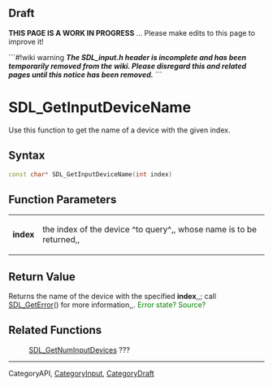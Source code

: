 == Draft ==

'''THIS PAGE IS A WORK IN PROGRESS''' ... Please make edits to this page to improve it!


```#!wiki warning
'''''The SDL_input.h header is incomplete and has been temporarily removed from the wiki.  Please disregard this and related pages until this notice has been removed.'''''
```

= SDL_GetInputDeviceName =
Use this function to get the name of a device with the given index.


== Syntax ==
<syntaxhighlight lang='c++'>
const char* SDL_GetInputDeviceName(int index)
</syntaxhighlight>

== Function Parameters ==
{|
|'''index'''
|the index of the device ^to query^,, whose name is to be returned,,
|}

== Return Value ==
Returns the name of the device with the specified '''index''',,; call [[SDL_GetError]]() for more information,,.
<span style="color: green;">Error state?  Source?</span>
== Related Functions ==
:[[SDL_GetNumInputDevices]] ???

----
Category<code></code>API, [[CategoryInput]], [[CategoryDraft]]

